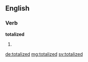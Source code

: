 ==English==

===Verb===
'''totalized'''

# {{past of|totalize}}

[[de:totalized]]
[[mg:totalized]]
[[sv:totalized]]